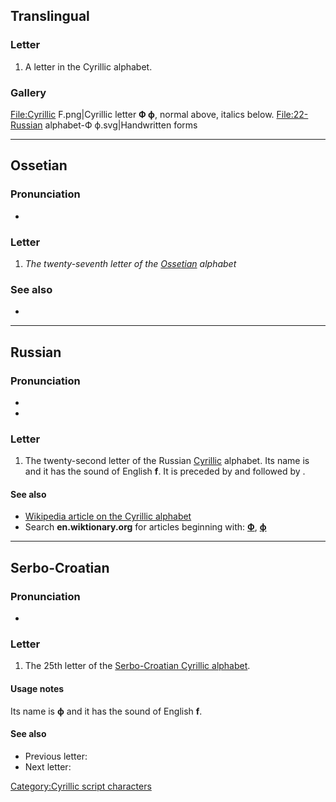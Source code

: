 {{also|ѳ|Ф|φ|Φ|Փ|-ф}}
{{character info/new}}
==Translingual==

===Letter===
{{mul-letter}}

# A letter in the Cyrillic alphabet.

===Gallery===
<gallery caption="Letter styles">
File:Cyrillic F.png|Cyrillic letter '''Ф ф''', normal above, italics below.
File:22-Russian alphabet-Ф ф.svg|Handwritten forms
</gallery>

----

==Ossetian==

===Pronunciation===
* {{qualifier|phoneme}} {{IPA|/f/|lang=os}}

===Letter===
{{head|os|letter|sc=Cyrl|upper case|Ф}}

# ''The twenty-seventh letter of the [[Ossetian]] alphabet''

===See also===
* {{list:Cyrillic script letters/os}}

----

==Russian==

===Pronunciation===
* {{ru-IPA}}
* {{audio|Ru-ф.ogg|Audio|lang=ru}}

===Letter===
{{head|ru|letter|lower case||upper case|Ф}}

# The twenty-second letter of the Russian [[Cyrillic]] alphabet. Its name is {{m|ru|эф}} and it has the sound of English '''f'''. It is preceded by {{m|ru|у|У}} and followed by {{m|ru|х|Х}}.

====See also====
* [[w:Cyrillic alphabet|Wikipedia article on the Cyrillic alphabet]]
* Search '''en.wiktionary.org''' for articles beginning with: '''[http://en.wiktionary.org/w/index.php?title=Special%3AAllpages&from=%D0%A4&namespace=0 Ф]''', '''[http://en.wiktionary.org/w/index.php?title=Special%3AAllpages&from=%D1%84&namespace=0 ф]'''

----

==Serbo-Croatian==
{{attention|sh}}

===Pronunciation===
* {{qualifier|phoneme}} {{IPA|/f/|lang=sh}}

===Letter===
{{head|sh|letter|lower case||upper case|Ф}}

# The 25th letter of the [[Serbo-Croatian Cyrillic alphabet]].

====Usage notes====
Its name is '''ф''' and it has the sound of English '''f'''.

====See also====
* Previous letter: {{l|sh|у}}
* Next letter: {{l|sh|х}}

[[Category:Cyrillic script characters]]